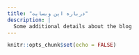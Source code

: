 ---
title: "درباره این وبسایت"
description: |
  Some additional details about the blog
---

```{r setup, include=FALSE}
knitr::opts_chunk$set(echo = FALSE)
```
